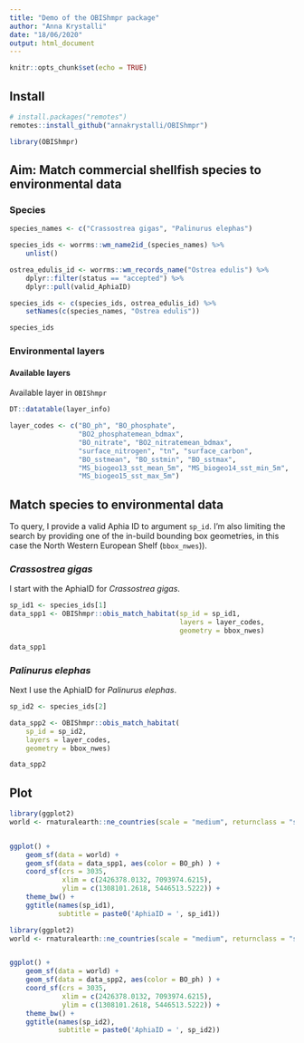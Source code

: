 ```yaml
---
title: "Demo of the OBIShmpr package"
author: "Anna Krystalli"
date: "18/06/2020"
output: html_document
---
```


```r
knitr::opts_chunk$set(echo = TRUE)
```

## Install

``` r
# install.packages("remotes")
remotes::install_github("annakrystalli/OBIShmpr")
```

```r
library(OBIShmpr)
```


## Aim: Match commercial shellfish species to environmental data


### Species

```r
species_names <- c("Crassostrea gigas", "Palinurus elephas")
```

```r
species_ids <- worrms::wm_name2id_(species_names) %>%
    unlist()
```

```r

ostrea_edulis_id <- worrms::wm_records_name("Ostrea edulis") %>% 
    dplyr::filter(status == "accepted") %>%
    dplyr::pull(valid_AphiaID)

species_ids <- c(species_ids, ostrea_edulis_id) %>%
    setNames(c(species_names, "Ostrea edulis"))

species_ids
```


### Environmental layers

#### Available layers

Available layer in `OBIShmpr`

```r
DT::datatable(layer_info)
```



```r
layer_codes <- c("BO_ph", "BO_phosphate", 
                 "BO2_phosphatemean_bdmax", 
                 "BO_nitrate", "BO2_nitratemean_bdmax", 
                 "surface_nitrogen", "tn", "surface_carbon",
                 "BO_sstmean", "BO_sstmin", "BO_sstmax", 
                 "MS_biogeo13_sst_mean_5m", "MS_biogeo14_sst_min_5m",
                 "MS_biogeo15_sst_max_5m")
```

## Match species to environmental data

To query, I provide a valid Aphia ID to argument `sp_id`. I'm also limiting the search by providing one of the in-build bounding box geometries, in this case the North Western European Shelf (`bbox_nwes`)).


### _Crassostrea gigas_

I start with the AphiaID for _Crassostrea gigas_.

```r
sp_id1 <- species_ids[1]
data_spp1 <- OBIShmpr::obis_match_habitat(sp_id = sp_id1, 
                                          layers = layer_codes,
                                          geometry = bbox_nwes)

data_spp1
```

### _Palinurus elephas_

Next I use the AphiaID for _Palinurus elephas_.

```r
sp_id2 <- species_ids[2]

data_spp2 <- OBIShmpr::obis_match_habitat(
    sp_id = sp_id2, 
    layers = layer_codes,
    geometry = bbox_nwes)

data_spp2
```


## Plot

```r
library(ggplot2)
world <- rnaturalearth::ne_countries(scale = "medium", returnclass = "sf")


ggplot() +
    geom_sf(data = world) +
    geom_sf(data = data_spp1, aes(color = BO_ph) ) +
    coord_sf(crs = 3035,
             xlim = c(2426378.0132, 7093974.6215),
             ylim = c(1308101.2618, 5446513.5222)) +
    theme_bw() +
    ggtitle(names(sp_id1),
            subtitle = paste0('AphiaID = ', sp_id1))

```


```r
library(ggplot2)
world <- rnaturalearth::ne_countries(scale = "medium", returnclass = "sf")


ggplot() +
    geom_sf(data = world) +
    geom_sf(data = data_spp2, aes(color = BO_ph) ) +
    coord_sf(crs = 3035,
             xlim = c(2426378.0132, 7093974.6215),
             ylim = c(1308101.2618, 5446513.5222)) +
    theme_bw() +
    ggtitle(names(sp_id2),
            subtitle = paste0('AphiaID = ', sp_id2))

```

